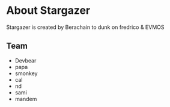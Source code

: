 # About Stargazer

Stargazer is created by Berachain to dunk on fredrico & EVMOS
## Team

- Devbear
- papa
- smonkey
- cal
- nd
- sami
- mandem